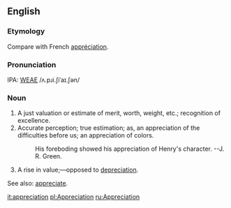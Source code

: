 ==English==
===Etymology===
Compare with French [[appréciation]].

===Pronunciation===
IPA: [[WEAE]] /ʌ.pɹi.ʃiˈaɪ.ʃən/

===Noun===
# A just valuation or estimate of merit, worth, weight, etc.; recognition of excellence.
# Accurate perception; true estimation; as, an appreciation of the difficulties before us; an appreciation of colors.
#:    His foreboding showed his appreciation of Henry's character. --J. R. Green.
# A rise in value;&mdash;opposed to [[depreciation]].
<!-- material copied from Webster's Revised Unabridged Dictionary (1913) -->

See also: [[appreciate]].

[[it:appreciation]]
[[pl:Appreciation]]
[[ru:Appreciation]]